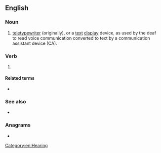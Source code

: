 ==English==

===Noun===
{{en-noun}}

# [[teletypewriter]] (originally), or a [[text]] [[display]] device, as used by the deaf to read voice communication converted to text by a communication assistant device (CA).

===Verb===
{{head|en|verb}}

# {{lb|en|text messaging|Internet slang}} {{initialism of|en|[[talk]] [[to]] [[you]]}}

====Related terms====
* {{l|en|TTYL|gloss=Talk to you later}}

===See also===
* {{l|en|TDD|gloss=Telecommunications Device for the Deaf}}

===Anagrams===
* {{anagrams|en|a=tty|TYT}}

[[Category:en:Hearing]]